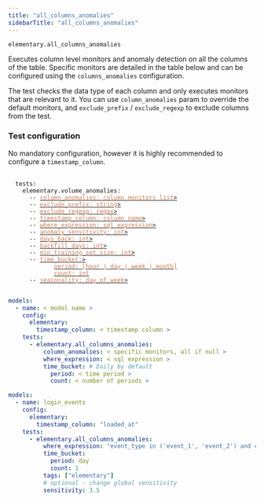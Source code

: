 ```yaml
---
title: "all_columns_anomalies"
sidebarTitle: "all_columns_anomalies"
---
```


`elementary.all_columns_anomalies`

Executes column level monitors and anomaly detection on all the columns of the table.
Specific monitors are detailed in the table below and can be configured using the `columns_anomalies` configuration.

The test checks the data type of each column and only executes monitors that are relevant to it.
You can use `column_anomalies` param to override the default monitors, and `exclude_prefix` / `exclude_regexp` to exclude columns from the test. 

<Snippet file="column-metrics.mdx" />


### Test configuration

No mandatory configuration, however it is highly recommended to configure a `timestamp_column`.

<pre>
 <code>
  tests:
    elementary.volume_anomalies:
      -- <a href="/guides/anomaly-detection-configuration/column-anomalies"><font color="#CD7D55">column_anomalies: column monitors list</font>></a>
      -- <a href="/guides/anomaly-detection-configuration/exclude_prefix"><font color="#CD7D55">exclude_prefix: string</font>></a>
      -- <a href="/guides/anomaly-detection-configuration/exclude_regexp"><font color="#CD7D55">exclude_regexp: regex</font>></a>
      -- <a href="/guides/anomaly-detection-configuration/timestamp-column"><font color="#CD7D55">timestamp_column: column name</font>></a>
      -- <a href="/guides/anomaly-detection-configuration/where-expression"><font color="#CD7D55">where_expression: sql expression</font>></a>
      -- <a href="/guides/anomaly-detection-configuration/anomaly-sensitivity"><font color="#CD7D55">anomaly_sensitivity: int</font>></a>
      -- <a href="/guides/anomaly-detection-configuration/days-back"><font color="#CD7D55">days_back: int</font>></a>
      -- <a href="/guides/anomaly-detection-configuration/backfill-days"><font color="#CD7D55">backfill_days: int</font>></a>
      -- <a href="/guides/anomaly-detection-configuration/min-training-set-size"><font color="#CD7D55">min_training_set_size: int</font>></a>
      -- <a href="/guides/anomaly-detection-configuration/time-bucket"><font color="#CD7D55">time_bucket:</font>></a>
        &nbsp;&nbsp&nbsp;&nbsp; <a href="/guides/anomaly-detection-configuration/time-bucket"><font color="#CD7D55">period: [hour | day | week | month]</font></a>
        &nbsp;&nbsp&nbsp;&nbsp;&nbsp;<a href="/guides/anomaly-detection-configuration/time-bucket"><font color="#CD7D55">count: int</font></a>
      -- <a href="/guides/anomaly-detection-configuration/seasonality"><font color="#CD7D55">seasonality: day_of_week</font>></a>
 </code>
</pre>


<RequestExample>

```yml Models
models:
  - name: < model name >
    config:
      elementary:
        timestamp_column: < timestamp column >
    tests:
      - elementary.all_columns_anomalies:
          column_anomalies: < specific monitors, all if null >
          where_expression: < sql expression >
          time_bucket: # Daily by default
            period: < time period >
            count: < number of periods >
```

```yml Models example
models:
  - name: login_events
    config:
      elementary:
        timestamp_column: "loaded_at"
    tests:
      - elementary.all_columns_anomalies:
          where_expression: "event_type in ('event_1', 'event_2') and country_name != 'unwanted country'"
          time_bucket:
            period: day
            count: 1
          tags: ["elementary"]
          # optional - change global sensitivity
          sensitivity: 3.5
```

</RequestExample>